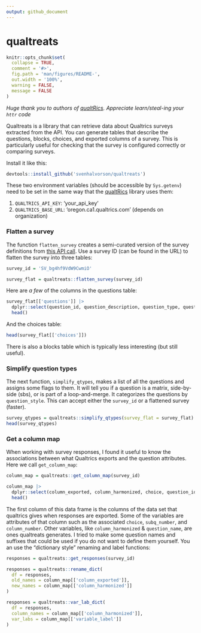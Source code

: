 ```yaml
---
output: github_document
---
```


# qualtreats

```r
knitr::opts_chunk$set(
  collapse = TRUE,
  comment = '#>',
  fig.path = 'man/figures/README-',
  out.width = '100%',
  warning = FALSE,
  message = FALSE
)
```

*Huge thank you to authors of [qualtRics](https://github.com/ropensci/qualtRics). Appreciate learn/steal-ing your `httr` code*

Qualtreats is a library that can retrieve data about Qualtrics surveys
extracted from the API. You can generate tables that describe the questions,
blocks, choices, and exported columns of a survey. This is particularly useful
for checking that the survey is configured correctly or comparing surveys.

Install it like this:

```r
devtools::install_github('svenhalvorson/qualtreats')
```

These two environment variables (should be accessible by `Sys.getenv`) need to be set in the same way that the [qualtRics](https://github.com/ropensci/qualtRics) library uses them:

1. `QUALTRICS_API_KEY`: 'your_api_key'
2. `QUALTRICS_BASE_URL`: 'oregon.ca1.qualtrics.com' (depends on organization)


### Flatten a survey  
The function `flatten_survey` creates a semi-curated version of the survey definitions from [this API call](https://api.qualtrics.com/9d0928392673d-get-survey). Use a survey ID (can be found in the URL) to flatten the survey into three tables:

```r
survey_id = 'SV_bg4hf9VdW9CwmiO'

survey_flat = qualtreats::flatten_survey(survey_id)
```

Here are *a few* of the columns in the questions table:

```r
survey_flat[['questions']] |> 
  dplyr::select(question_id, question_description, question_type, question_selector) |>
  head()

```

And the choices table:
```r
head(survey_flat[['choices']])
```

There is also a blocks table which is typically less interesting (but still useful).

### Simplify question types    
The next function, `simplify_qtypes`, makes a list of all the questions
and assigns some flags to them. It will tell you if a question is a matrix,
side-by-side (sbs), or is part of a loop-and-merge. It categorizes the questions 
by `question_style`. This can accept either the 
`survey_id` or a flattened survey (faster).

```r
survey_qtypes = qualtreats::simplify_qtypes(survey_flat = survey_flat)
head(survey_qtypes)
```

### Get a column map  
When working with survey responses, I found it useful to know the associations
between what Qualtrics exports and the question attributes. Here we call 
`get_column_map`:

```r
column_map = qualtreats::get_column_map(survey_id)

column_map |>
  dplyr::select(column_exported, column_harmonized, choice, question_id) |>
  head()
```

The first column of this data frame is the columns of the data
set that qualtrics gives when responses are exported. Some of the variables
are attributes of that column such as the associated `choice`, `subq_number`,
and `column_number`. Other variables, like `column_harmonized` & `question_name`, 
are ones qualtreats generates. I tried to make some question names and 
suffixes that could be used if you do not want to define them yourself.
You an use the "dictionary style" renaming and label functions:

```r
responses = qualtreats::get_responses(survey_id)

responses = qualtreats::rename_dict(
  df = responses,
  old_names = column_map[['column_exported']],
  new_names = column_map[['column_harmonized']]
)

responses = qualtreats::var_lab_dict(
  df = responses,
  column_names = column_map[['column_harmonized']],
  var_labs = column_map[['variable_label']]
)
```
